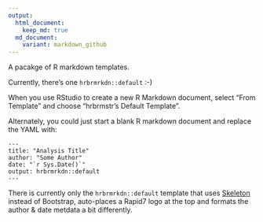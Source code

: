 ```yaml
---
output:
  html_document:
    keep_md: true
  md_document:
    variant: markdown_github
---
```

A pacakge of R markdown templates.

Currently, there's one `hrbrmrkdn::default` :-)

When you use RStudio to create a new R Markdown document, select "From Template" and
choose "hrbrmstr's Default Template". 

Alternately, you could just start a blank R markdown document and replace the YAML with:

    ---
    title: "Analysis Title"
    author: "Some Author"
    date: "`r Sys.Date()`"
    output: hrbrmrkdn::default
    ---
    
There is currently only the `hrbrmrkdn::default` template that uses [Skeleton](http://getskeleton.com) instead of Bootstrap, auto-places a Rapid7 logo at the top and formats the author & date metdata a bit differently.